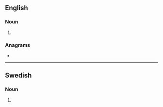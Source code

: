 ==English==

===Noun===
{{head|en|noun form}}

# {{plural of|en|aborter}}

===Anagrams===
* {{anagrams|en|a=abeorrst|arborets|bar-resto|bar/resto|broaster|restobar|taborers}}

----

==Swedish==

===Noun===
{{head|sv|noun form}}

# {{sv-noun-form-indef-gen-pl|abort}}